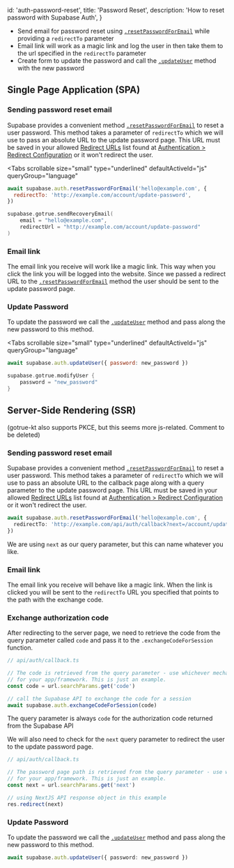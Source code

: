 
  id: 'auth-password-reset',
  title: 'Password Reset',
  description: 'How to reset password with Supabase Auth',
}

- Send email for password reset using [`.resetPasswordForEmail`](/docs/reference/javascript/auth-resetpasswordforemail) while providing a `redirectTo` parameter
- Email link will work as a magic link and log the user in then take them to the url specified in the `redirectTo` parameter
- Create form to update the password and call the [`.updateUser`](/docs/reference/javascript/auth-updateuser) method with the new password

## Single Page Application (SPA)

### Sending password reset email
Supabase provides a convenient method [`.resetPasswordForEmail`](/docs/reference/javascript/auth-resetpasswordforemail) to reset a user password. This method takes a parameter of `redirectTo` which we will use to pass an absolute URL to the update password page. This URL must be saved in your allowed [Redirect URLs](https://supabase.com/dashboard/project/_/auth/url-configuration) list found at [Authentication > Redirect Configuration](https://supabase.com/dashboard/project/_/auth/url-configuration) or it won't redirect the user.

<Tabs
  scrollable
  size="small"
  type="underlined"
  defaultActiveId="js"
  queryGroup="language"
>
<TabPanel id="js" label="JavaScript">

```js
await supabase.auth.resetPasswordForEmail('hello@example.com', {
  redirectTo: 'http://example.com/account/update-password',
})
```

</TabPanel>
<TabPanel id="kotlin" label="Kotlin">

```kotlin
supabase.gotrue.sendRecoveryEmail(
    email = "hello@example.com",
    redirectUrl = "http://example.com/account/update-password"
)
```

</TabPanel>
</Tabs>

### Email link
The email link you receive will work like a magic link. This way when you click the link you will be logged into the website. Since we passed a redirect URL to the [`.resetPasswordForEmail`](https://supabase.com/docs/reference/javascript/auth-resetpasswordforemail) method the user should be sent to the update password page.

### Update Password
To update the password we call the [`.updateUser`](/docs/reference/javascript/auth-updateuser) method and pass along the new password to this method.

<Tabs
  scrollable
  size="small"
  type="underlined"
  defaultActiveId="js"
  queryGroup="language"
>
<TabPanel id="js" label="JavaScript">

```js
await supabase.auth.updateUser({ password: new_password })
```

</TabPanel>
<TabPanel id="kotlin" label="Kotlin">

```kotlin
supabase.gotrue.modifyUser {
    password = "new_password"
}
```

</TabPanel>
</Tabs>

## Server-Side Rendering (SSR) 

(gotrue-kt also supports PKCE, but this seems more js-related. Comment to be deleted)

### Sending password reset email
Supabase provides a convenient method [`.resetPasswordForEmail`](/docs/reference/javascript/auth-resetpasswordforemail) to reset a user password. This method takes a parameter of `redirectTo` which we will use to pass an absolute URL to the callback page along with a query parameter to the update password page. This URL must be saved in your allowed [Redirect URLs](https://supabase.com/dashboard/project/_/auth/url-configuration) list found at [Authentication > Redirect Configuration](https://supabase.com/dashboard/project/_/auth/url-configuration) or it won't redirect the user.

```ts
await supabase.auth.resetPasswordForEmail('hello@example.com', {
  redirectTo: 'http://example.com/api/auth/callback?next=/account/update-password',
})
```

<Admonition type="note">

We are using `next` as our query parameter, but this can name whatever you like.

</Admonition>

### Email link
The email link you receive will behave like a magic link. When the link is clicked you will be sent to the `redirectTo` URL you specified that points to the path with the exchange code.

### Exchange authorization code
After redirecting to the server page, we need to retrieve the code from the query parameter called `code` and pass it to the `.exchangeCodeForSession` function.

```ts
// api/auth/callback.ts

// The code is retrieved from the query parameter - use whichever mechanism is recommended
// for your app/framework. This is just an example.
const code = url.searchParams.get('code')

// call the Supabase API to exchange the code for a session
await supabase.auth.exchangeCodeForSession(code)
```

<Admonition type="note">

The query parameter is always `code` for the authorization code returned from the Supabase API

</Admonition>

We will also need to check for the `next` query parameter to redirect the user to the update password page.

```ts
// api/auth/callback.ts

// The password page path is retrieved from the query parameter - use whichever mechanism is recommended
// for your app/framework. This is just an example.
const next = url.searchParams.get('next')

// using NextJS API response object in this example
res.redirect(next)
```

### Update Password
To update the password we call the [`.updateUser`](/docs/reference/javascript/auth-updateuser) method and pass along the new password to this method.

```ts
await supabase.auth.updateUser({ password: new_password })
```



